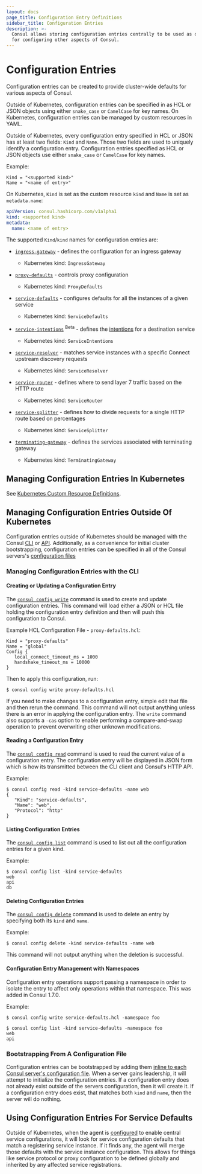 ```yaml
---
layout: docs
page_title: Configuration Entry Definitions
sidebar_title: Configuration Entries
description: >-
  Consul allows storing configuration entries centrally to be used as defaults
  for configuring other aspects of Consul.
---
```


# Configuration Entries

Configuration entries can be created to provide cluster-wide defaults for
various aspects of Consul.

Outside of Kubernetes, configuration entries can be specified in as HCL or JSON objects using either
`snake_case` or `CamelCase` for key names. On Kubernetes, configuration
entries can be managed by custom resources in YAML.

Outside of Kubernetes, every configuration entry specified in HCL or JSON has at least two fields:
`Kind` and `Name`. Those two fields are used to uniquely identify a
configuration entry. Configuration entries specified as HCL or JSON objects
use either `snake_case` or `CamelCase` for key names.

Example:

```hcl
Kind = "<supported kind>"
Name = "<name of entry>"
```

On Kubernetes, `Kind` is set as the custom resource `kind` and `Name` is set
as `metadata.name`:

```yaml
apiVersion: consul.hashicorp.com/v1alpha1
kind: <supported kind>
metadata:
  name: <name of entry>
```

The supported `Kind`/`kind` names for configuration entries are:

- [`ingress-gateway`](/docs/agent/config-entries/ingress-gateway) - defines the
  configuration for an ingress gateway

  - Kubernetes kind: `IngressGateway`

- [`proxy-defaults`](/docs/agent/config-entries/proxy-defaults) - controls
  proxy configuration

  - Kubernetes kind: `ProxyDefaults`

- [`service-defaults`](/docs/agent/config-entries/service-defaults) - configures
  defaults for all the instances of a given service

  - Kubernetes kind: `ServiceDefaults`

- [`service-intentions`](/docs/agent/config-entries/service-intentions) <sup>Beta</sup> - defines
  the [intentions](/docs/connect/intentions) for a destination service

  - Kubernetes kind: `ServiceIntentions`

- [`service-resolver`](/docs/agent/config-entries/service-resolver) - matches
  service instances with a specific Connect upstream discovery requests

  - Kubernetes kind: `ServiceResolver`

- [`service-router`](/docs/agent/config-entries/service-router) - defines
  where to send layer 7 traffic based on the HTTP route

  - Kubernetes kind: `ServiceRouter`

- [`service-splitter`](/docs/agent/config-entries/service-splitter) - defines
  how to divide requests for a single HTTP route based on percentages

  - Kubernetes kind: `ServiceSplitter`

- [`terminating-gateway`](/docs/agent/config-entries/terminating-gateway) - defines the
  services associated with terminating gateway
  - Kubernetes kind: `TerminatingGateway`

## Managing Configuration Entries In Kubernetes

See [Kubernetes Custom Resource Definitions](/docs/k8s/crds).

## Managing Configuration Entries Outside Of Kubernetes

Configuration entries outside of Kubernetes should be managed with the Consul
[CLI](/commands/config) or [API](/api/config). Additionally, as a
convenience for initial cluster bootstrapping, configuration entries can be
specified in all of the Consul servers's
[configuration files](/docs/agent/options#config_entries_bootstrap)

### Managing Configuration Entries with the CLI

#### Creating or Updating a Configuration Entry

The [`consul config write`](/commands/config/write) command is used to
create and update configuration entries. This command will load either a JSON or
HCL file holding the configuration entry definition and then will push this
configuration to Consul.

Example HCL Configuration File - `proxy-defaults.hcl`:

```hcl
Kind = "proxy-defaults"
Name = "global"
Config {
   local_connect_timeout_ms = 1000
   handshake_timeout_ms = 10000
}
```

Then to apply this configuration, run:

```shell-session
$ consul config write proxy-defaults.hcl
```

If you need to make changes to a configuration entry, simple edit that file and
then rerun the command. This command will not output anything unless there is an
error in applying the configuration entry. The `write` command also supports a
`-cas` option to enable performing a compare-and-swap operation to prevent
overwriting other unknown modifications.

#### Reading a Configuration Entry

The [`consul config read`](/commands/config/read) command is used to
read the current value of a configuration entry. The configuration entry will be
displayed in JSON form which is how its transmitted between the CLI client and
Consul's HTTP API.

Example:

```shell-session
$ consul config read -kind service-defaults -name web
{
   "Kind": "service-defaults",
   "Name": "web",
   "Protocol": "http"
}
```

#### Listing Configuration Entries

The [`consul config list`](/commands/config/list) command is used to
list out all the configuration entries for a given kind.

Example:

```shell-session
$ consul config list -kind service-defaults
web
api
db
```

#### Deleting Configuration Entries

The [`consul config delete`](/commands/config/delete) command is used
to delete an entry by specifying both its `kind` and `name`.

Example:

```shell-session
$ consul config delete -kind service-defaults -name web
```

This command will not output anything when the deletion is successful.

#### Configuration Entry Management with Namespaces <EnterpriseAlert inline />

Configuration entry operations support passing a namespace in
order to isolate the entry to affect only operations within that namespace. This was
added in Consul 1.7.0.

Example:

```shell-session
$ consul config write service-defaults.hcl -namespace foo
```

```shell-session
$ consul config list -kind service-defaults -namespace foo
web
api
```

### Bootstrapping From A Configuration File

Configuration entries can be bootstrapped by adding them [inline to each Consul
server's configuration file](/docs/agent/options#config_entries). When a
server gains leadership, it will attempt to initialize the configuration entries.
If a configuration entry does not already exist outside of the servers
configuration, then it will create it. If a configuration entry does exist, that
matches both `kind` and `name`, then the server will do nothing.

## Using Configuration Entries For Service Defaults

Outside of Kubernetes, when the agent is
[configured](/docs/agent/options#enable_central_service_config) to enable
central service configurations, it will look for service configuration defaults
that match a registering service instance. If it finds any, the agent will merge
those defaults with the service instance configuration. This allows for things
like service protocol or proxy configuration to be defined globally and
inherited by any affected service registrations.
